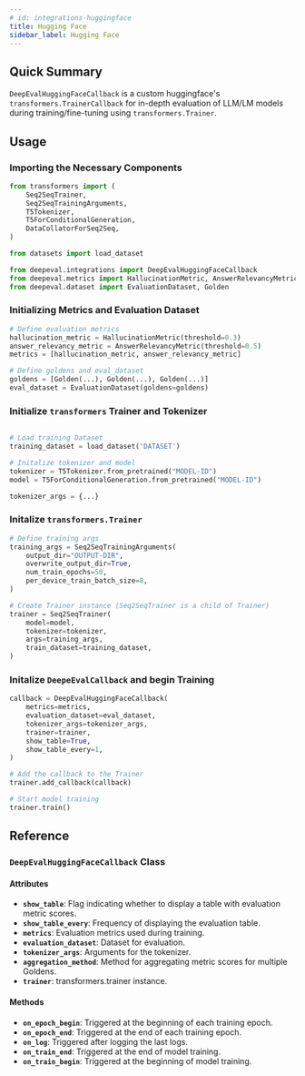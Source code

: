 ```yaml
---
# id: integrations-huggingface
title: Hugging Face
sidebar_label: Hugging Face
---
```


## Quick Summary

`DeepEvalHuggingFaceCallback` is a custom huggingface's `transformers.TrainerCallback` for in-depth evaluation of LLM/LM models during training/fine-tuning using `transformers.Trainer`.

## Usage

### Importing the Necessary Components

```python
from transformers import (
    Seq2SeqTrainer,
    Seq2SeqTrainingArguments,
    T5Tokenizer,
    T5ForConditionalGeneration,
    DataCollatorForSeq2Seq,
)

from datasets import load_dataset

from deepeval.integrations import DeepEvalHuggingFaceCallback
from deepeval.metrics import HallucinationMetric, AnswerRelevancyMetric
from deepeval.dataset import EvaluationDataset, Golden
```

### Initializing Metrics and Evaluation Dataset

```python
# Define evaluation metrics
hallucination_metric = HallucinationMetric(threshold=0.3)
answer_relevancy_metric = AnswerRelevancyMetric(threshold=0.5)
metrics = [hallucination_metric, answer_relevancy_metric]

# Define goldens and eval_dataset
goldens = [Golden(...), Golden(...), Golden(...)]
eval_dataset = EvaluationDataset(goldens=goldens)
```

### Initialize `transformers` Trainer and Tokenizer

```python

# Load training Dataset
training_dataset = load_dataset('DATASET')

# Initalize tokenizer and model
tokenizer = T5Tokenizer.from_pretrained("MODEL-ID")
model = T5ForConditionalGeneration.from_pretrained("MODEL-ID")

tokenizer_args = {...}
```

### Initalize `transformers.Trainer`

```python
# Define training args
training_args = Seq2SeqTrainingArguments(
    output_dir="OUTPUT-DIR",
    overwrite_output_dir=True,
    num_train_epochs=50,
    per_device_train_batch_size=8,
)

# Create Trainer instance (Seq2SeqTrainer is a child of Trainer)
trainer = Seq2SeqTrainer(
    model=model,
    tokenizer=tokenizer,
    args=training_args,
    train_dataset=training_dataset,
)
```

### Initalize `DeepeEvalCallback` and begin Training

```python
callback = DeepEvalHuggingFaceCallback(
    metrics=metrics,
    evaluation_dataset=eval_dataset,
    tokenizer_args=tokenizer_args,
    trainer=trainer,
    show_table=True,
    show_table_every=1,
)

# Add the callback to the Trainer
trainer.add_callback(callback)

# Start model training
trainer.train()
```

## Reference

### `DeepEvalHuggingFaceCallback` Class

#### Attributes

- **`show_table`**: Flag indicating whether to display a table with evaluation metric scores.
- **`show_table_every`**: Frequency of displaying the evaluation table.
- **`metrics`**: Evaluation metrics used during training.
- **`evaluation_dataset`**: Dataset for evaluation.
- **`tokenizer_args`**: Arguments for the tokenizer.
- **`aggregation_method`**: Method for aggregating metric scores for multiple Goldens.
- **`trainer`**: transformers.trainer instance.

#### Methods

- **`on_epoch_begin`**: Triggered at the beginning of each training epoch.
- **`on_epoch_end`**: Triggered at the end of each training epoch.
- **`on_log`**: Triggered after logging the last logs.
- **`on_train_end`**: Triggered at the end of model training.
- **`on_train_begin`**: Triggered at the beginning of model training.

